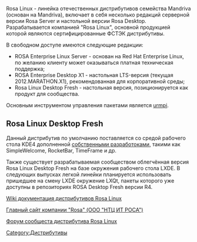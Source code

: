 Rosa Linux - линейка отечественных дистрибутивов семейства Mandriva (основан на Mandriva), включает в себя несколько редакций серверной версии Rosa Server и настольной версии Rosa Desktop. Разрабатывается компанией "Rosa Linux", основной продукцией которой являются сертифицированные ФСТЭК дистрибутивы.  

В свободном доступе имеются следующие редакции:

* ROSA Enterprise Linux Server - основан на Red Hat Enterprise Linux, по желанию клиенту может оказываться платная техническая поддержка; 
* ROSA Enterprise Desktop X1 - настольная LTS-версия (текущая 2012.MARATHON.X1), рекомендованная для корпоративной среды;
* Rosa Linux Desktop Fresh - настольная версия, позиционируется как продукт для сообщества.

Основным инструментом управления пакетами является [http://wiki.rosalab.ru/ru/index.php/Тонкости_работы_с_Urpmi urmpi].
 
==Rosa Linux Desktop Fresh==

Данный дистрибутив по умолчанию поставляется со средой рабочего стола KDE4 дополненной [http://www.rosalab.ru/products/desktop_fresh/brand_software собственными разработоками], такими как SimpleWelcome, RocketBar, TimeFrame и др.

Также существует разрабатываемая сообществом облегчённая версия Rosa Linux Desktop Fresh на базе окружения рабочего стола LXDE. В следующих выпусках легкой линейки планируется использовать пришедшее на смену LXDE окружение LXQt, пакеты которого уже доступны в репозиториях ROSA Desktop Fresh версии R4.

[http://wiki.rosalab.ru/ru/index.php/Заглавная_страница Wiki документация дистрибутивов Rosa Linux]

[http://www.rosalab.ru/ Главный сайт компании "Rosa" (ООО "НТЦ ИТ РОСА")]

[http://forum.rosalab.ru/ Форум сообщеста дистрибутива Rosa Linux]

[[Category:Дистрибутивы]]
